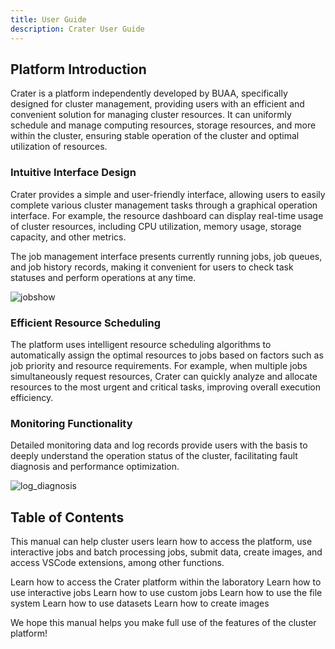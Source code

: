 ```yaml
---
title: User Guide
description: Crater User Guide
---
```



## Platform Introduction

Crater is a platform independently developed by BUAA, specifically designed for cluster management, providing users with an efficient and convenient solution for managing cluster resources. It can uniformly schedule and manage computing resources, storage resources, and more within the cluster, ensuring stable operation of the cluster and optimal utilization of resources.

### Intuitive Interface Design

Crater provides a simple and user-friendly interface, allowing users to easily complete various cluster management tasks through a graphical operation interface. For example, the resource dashboard can display real-time usage of cluster resources, including CPU utilization, memory usage, storage capacity, and other metrics.

The job management interface presents currently running jobs, job queues, and job history records, making it convenient for users to check task statuses and perform operations at any time.

![jobshow](./assets/jobshow.webp)

### Efficient Resource Scheduling

The platform uses intelligent resource scheduling algorithms to automatically assign the optimal resources to jobs based on factors such as job priority and resource requirements. For example, when multiple jobs simultaneously request resources, Crater can quickly analyze and allocate resources to the most urgent and critical tasks, improving overall execution efficiency.

### Monitoring Functionality

Detailed monitoring data and log records provide users with the basis to deeply understand the operation status of the cluster, facilitating fault diagnosis and performance optimization.

![log_diagnosis](./assets/log_diagnosis.webp)

## Table of Contents

This manual can help cluster users learn how to access the platform, use interactive jobs and batch processing jobs, submit data, create images, and access VSCode extensions, among other functions.

<Cards>
  <Card href="/en/docs/user/quick-start/login" title="Platform Access">
    Learn how to access the Crater platform within the laboratory
  </Card>
  <Card href="/en/docs/user/quick-start/interactive" title="Interactive Jobs">
    Learn how to use interactive jobs
  </Card>
  <Card href="/en/docs/user/quick-start/batchprocess" title="Custom Jobs">
    Learn how to use custom jobs
  </Card>
  <Card href="/en/docs/user/file/file" title="File System">
    Learn how to use the file system
  </Card>
  <Card href="/en/docs/user/file/dataset" title="Datasets">
    Learn how to use datasets
  </Card>
  <Card href="/en/docs/user/image/imagebuild" title="Image Creation">
    Learn how to create images
  </Card>
</Cards>

We hope this manual helps you make full use of the features of the cluster platform!